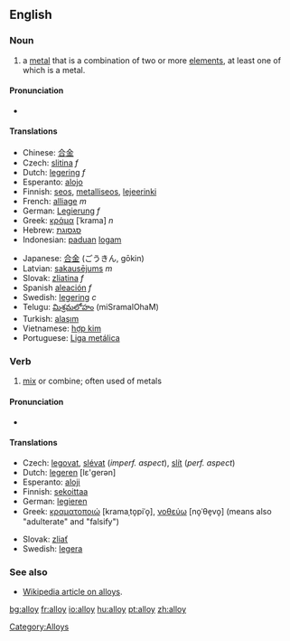 ==English==

===Noun===
{{en-noun-reg}}

#a [[metal]] that is a combination of two or more [[element]]s, at least one of which is a metal. 

====Pronunciation====
* {{IPA|/'ælɒj/}}

====Translations====
{{top}}
*Chinese: [[合金]]
*Czech: [[slitina]] ''f''
*Dutch: [[legering]] ''f''
*Esperanto: [[alojo]]
*Finnish: [[seos]], [[metalliseos]], [[lejeerinki]]
*French: [[alliage]] ''m''
*German: [[Legierung]] ''f''
*Greek: [[κράμα]] [ˈkrama] ''n''
*Hebrew: [[סגסוגת]]
*Indonesian: [[padu|paduan]] [[logam]]
{{mid}}
*Japanese: [[合金]] (ごうきん, gōkin)
*Latvian: [[sakausējums]] ''m''
*Slovak: [[zliatina]] ''f''
*Spanish [[aleación]] ''f''
*Swedish: [[legering]] ''c''
*Telugu: [[మిశ్రమలోహం]] (miSramalOhaM)
*Turkish: [[alaşım]]
*Vietnamese: [[hợp kim]]
*Portuguese: [[Liga metálica]]
{{bottom}}

===Verb===
{{en-infl-reg-consonant|alloy||}}

# [[mix]] or combine; often used of metals

====Pronunciation====
* {{IPA|/æl'ɒj/}}

====Translations====
{{top}}
*Czech: [[legovat]], [[slévat]] (''imperf. aspect''), [[slít]] (''perf. aspect'')
*Dutch: [[legeren]] [lε'gerən]
*Esperanto: [[aloji]]
*Finnish: [[sekoittaa]]
*German: [[legieren]]
*Greek: [[κραματοποιώ]] [kramaˌto̞piˈo̞], [[νοθεύω]] [no̞ˈθe̞vo̞] (means also "adulterate" and "falsify")
{{mid}}
*Slovak: [[zliať]]
*Swedish: [[legera]]
{{bottom}}

===See also===
*[[w:alloy|Wikipedia article on alloys]].

[[Category:Alloys]]
[[bg:alloy]]
[[fr:alloy]]
[[io:alloy]]
[[hu:alloy]]
[[pt:alloy]]
[[zh:alloy]]